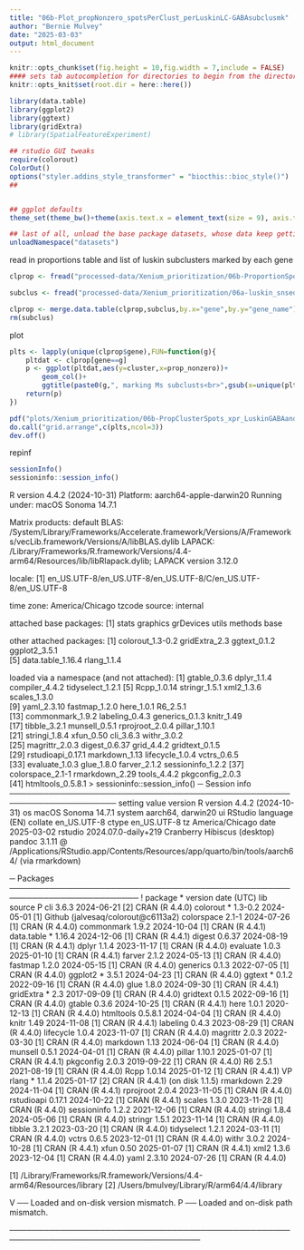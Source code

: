 ```yaml
---
title: "06b-Plot_propNonzero_spotsPerClust_perLuskinLC-GABAsubclusmk"
author: "Bernie Mulvey"
date: "2025-03-03"
output: html_document
---
```


```r
knitr::opts_chunk$set(fig.height = 10,fig.width = 7,include = FALSE)
#### sets tab autocompletion for directories to begin from the directory containing the .Rproj session, instead of the script's directory if different
knitr::opts_knit$set(root.dir = here::here())

library(data.table)
library(ggplot2)
library(ggtext)
library(gridExtra)
# library(SpatialFeatureExperiment)

## rstudio GUI tweaks
require(colorout)
ColorOut()
options("styler.addins_style_transformer" = "biocthis::bioc_style()")
##


## ggplot defaults
theme_set(theme_bw()+theme(axis.text.x = element_text(size = 9), axis.title.x = element_text(size = 8), axis.text.y = element_text(size = 8), axis.title.y = element_text(size =9), plot.title = element_markdown(size = 11,hjust=0.5), strip.text = element_text(size=11), legend.text = element_text(size=8), legend.title = element_text(size=9,hjust=0.5)))

## last of all, unload the base package datasets, whose data keep getting in the way of autocompletions (e.g., Theoph is priortized over TRUE)
unloadNamespace("datasets")
```

read in proportions table and list of luskin subclusters marked by each gene
```r
clprop <- fread("processed-data/Xenium_prioritization/06b-ProportionSpots_per_clus_w_LuskinSubclusMks.txt")

subclus <- fread("processed-data/Xenium_prioritization/06a-luskin_snseq_LC_GABA_subclust_mks_to_check.txt")

clprop <- merge.data.table(clprop,subclus,by.x="gene",by.y="gene_name")
rm(subclus)
```

plot
```r
plts <- lapply(unique(clprop$gene),FUN=function(g){
    pltdat <- clprop[gene==g]
    p <- ggplot(pltdat,aes(y=cluster,x=prop_nonzero))+
        geom_col()+
        ggtitle(paste0(g,", marking Ms subclusts<br>",gsub(x=unique(pltdat$luskin_subclusts),pattern=",",replacement=", ")))
    return(p)
})

pdf("plots/Xenium_prioritization/06b-PropClusterSpots_xpr_LuskinGABAandLC_subclus_mks.pdf",height=4*ceiling(length(plts)/2),width=12)
do.call("grid.arrange",c(plts,ncol=3))
dev.off()
```

repinf
```r
sessionInfo()
sessioninfo::session_info()
```

R version 4.4.2 (2024-10-31)
Platform: aarch64-apple-darwin20
Running under: macOS Sonoma 14.7.1

Matrix products: default
BLAS:   /System/Library/Frameworks/Accelerate.framework/Versions/A/Frameworks/vecLib.framework/Versions/A/libBLAS.dylib 
LAPACK: /Library/Frameworks/R.framework/Versions/4.4-arm64/Resources/lib/libRlapack.dylib;  LAPACK version 3.12.0

locale:
[1] en_US.UTF-8/en_US.UTF-8/en_US.UTF-8/C/en_US.UTF-8/en_US.UTF-8

time zone: America/Chicago
tzcode source: internal

attached base packages:
[1] stats     graphics  grDevices utils     methods   base     

other attached packages:
[1] colorout_1.3-0.2  gridExtra_2.3     ggtext_0.1.2      ggplot2_3.5.1    
[5] data.table_1.16.4 rlang_1.1.4      

loaded via a namespace (and not attached):
 [1] gtable_0.3.6      dplyr_1.1.4       compiler_4.4.2    tidyselect_1.2.1 
 [5] Rcpp_1.0.14       stringr_1.5.1     xml2_1.3.6        scales_1.3.0     
 [9] yaml_2.3.10       fastmap_1.2.0     here_1.0.1        R6_2.5.1         
[13] commonmark_1.9.2  labeling_0.4.3    generics_0.1.3    knitr_1.49       
[17] tibble_3.2.1      munsell_0.5.1     rprojroot_2.0.4   pillar_1.10.1    
[21] stringi_1.8.4     xfun_0.50         cli_3.6.3         withr_3.0.2      
[25] magrittr_2.0.3    digest_0.6.37     grid_4.4.2        gridtext_0.1.5   
[29] rstudioapi_0.17.1 markdown_1.13     lifecycle_1.0.4   vctrs_0.6.5      
[33] evaluate_1.0.3    glue_1.8.0        farver_2.1.2      sessioninfo_1.2.2
[37] colorspace_2.1-1  rmarkdown_2.29    tools_4.4.2       pkgconfig_2.0.3  
[41] htmltools_0.5.8.1
> sessioninfo::session_info()
─ Session info ─────────────────────────────────────────────────────────────────────
 setting  value
 version  R version 4.4.2 (2024-10-31)
 os       macOS Sonoma 14.7.1
 system   aarch64, darwin20
 ui       RStudio
 language (EN)
 collate  en_US.UTF-8
 ctype    en_US.UTF-8
 tz       America/Chicago
 date     2025-03-02
 rstudio  2024.07.0-daily+219 Cranberry Hibiscus (desktop)
 pandoc   3.1.11 @ /Applications/RStudio.app/Contents/Resources/app/quarto/bin/tools/aarch64/ (via rmarkdown)

─ Packages ─────────────────────────────────────────────────────────────────────────
 !  package     * version date (UTC) lib source
 P  cli           3.6.3   2024-06-21 [2] CRAN (R 4.4.0)
    colorout    * 1.3-0.2 2024-05-01 [1] Github (jalvesaq/colorout@c6113a2)
    colorspace    2.1-1   2024-07-26 [1] CRAN (R 4.4.0)
    commonmark    1.9.2   2024-10-04 [1] CRAN (R 4.4.1)
    data.table  * 1.16.4  2024-12-06 [1] CRAN (R 4.4.1)
    digest        0.6.37  2024-08-19 [1] CRAN (R 4.4.1)
    dplyr         1.1.4   2023-11-17 [1] CRAN (R 4.4.0)
    evaluate      1.0.3   2025-01-10 [1] CRAN (R 4.4.1)
    farver        2.1.2   2024-05-13 [1] CRAN (R 4.4.0)
    fastmap       1.2.0   2024-05-15 [1] CRAN (R 4.4.0)
    generics      0.1.3   2022-07-05 [1] CRAN (R 4.4.0)
    ggplot2     * 3.5.1   2024-04-23 [1] CRAN (R 4.4.0)
    ggtext      * 0.1.2   2022-09-16 [1] CRAN (R 4.4.0)
    glue          1.8.0   2024-09-30 [1] CRAN (R 4.4.1)
    gridExtra   * 2.3     2017-09-09 [1] CRAN (R 4.4.0)
    gridtext      0.1.5   2022-09-16 [1] CRAN (R 4.4.0)
    gtable        0.3.6   2024-10-25 [1] CRAN (R 4.4.1)
    here          1.0.1   2020-12-13 [1] CRAN (R 4.4.0)
    htmltools     0.5.8.1 2024-04-04 [1] CRAN (R 4.4.0)
    knitr         1.49    2024-11-08 [1] CRAN (R 4.4.1)
    labeling      0.4.3   2023-08-29 [1] CRAN (R 4.4.0)
    lifecycle     1.0.4   2023-11-07 [1] CRAN (R 4.4.0)
    magrittr      2.0.3   2022-03-30 [1] CRAN (R 4.4.0)
    markdown      1.13    2024-06-04 [1] CRAN (R 4.4.0)
    munsell       0.5.1   2024-04-01 [1] CRAN (R 4.4.0)
    pillar        1.10.1  2025-01-07 [1] CRAN (R 4.4.1)
    pkgconfig     2.0.3   2019-09-22 [1] CRAN (R 4.4.0)
    R6            2.5.1   2021-08-19 [1] CRAN (R 4.4.0)
    Rcpp          1.0.14  2025-01-12 [1] CRAN (R 4.4.1)
 VP rlang       * 1.1.4   2025-01-17 [2] CRAN (R 4.4.1) (on disk 1.1.5)
    rmarkdown     2.29    2024-11-04 [1] CRAN (R 4.4.1)
    rprojroot     2.0.4   2023-11-05 [1] CRAN (R 4.4.0)
    rstudioapi    0.17.1  2024-10-22 [1] CRAN (R 4.4.1)
    scales        1.3.0   2023-11-28 [1] CRAN (R 4.4.0)
    sessioninfo   1.2.2   2021-12-06 [1] CRAN (R 4.4.0)
    stringi       1.8.4   2024-05-06 [1] CRAN (R 4.4.0)
    stringr       1.5.1   2023-11-14 [1] CRAN (R 4.4.0)
    tibble        3.2.1   2023-03-20 [1] CRAN (R 4.4.0)
    tidyselect    1.2.1   2024-03-11 [1] CRAN (R 4.4.0)
    vctrs         0.6.5   2023-12-01 [1] CRAN (R 4.4.0)
    withr         3.0.2   2024-10-28 [1] CRAN (R 4.4.1)
    xfun          0.50    2025-01-07 [1] CRAN (R 4.4.1)
    xml2          1.3.6   2023-12-04 [1] CRAN (R 4.4.0)
    yaml          2.3.10  2024-07-26 [1] CRAN (R 4.4.0)

 [1] /Library/Frameworks/R.framework/Versions/4.4-arm64/Resources/library
 [2] /Users/bmulvey/Library/R/arm64/4.4/library

 V ── Loaded and on-disk version mismatch.
 P ── Loaded and on-disk path mismatch.

────────────────────────────────────────────────────────────────────────────────────

